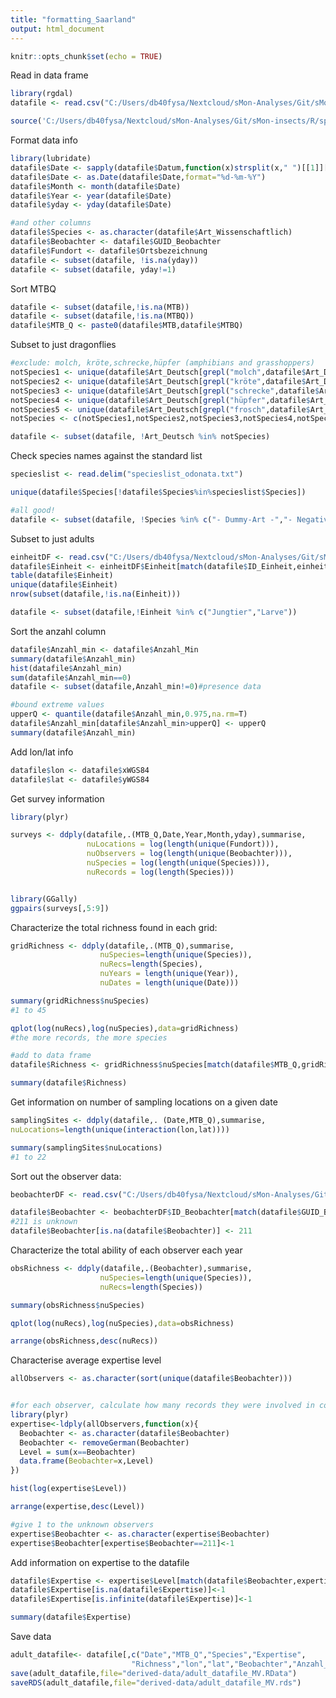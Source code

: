 ```yaml
---
title: "formatting_Saarland"
output: html_document
---
```


```r

knitr::opts_chunk$set(echo = TRUE)

```

Read in data frame

```r

library(rgdal)
datafile <- read.csv("C:/Users/db40fysa/Nextcloud/sMon-Analyses/Git/sMon-insects/raw-data/MV/qry_ArtData.csv",sep=";",dec=",",as.is=T)

source('C:/Users/db40fysa/Nextcloud/sMon-Analyses/Git/sMon-insects/R/sparta_wrapper_functions.R')

```


Format data info

```r

library(lubridate)
datafile$Date <- sapply(datafile$Datum,function(x)strsplit(x," ")[[1]][1])
datafile$Date <- as.Date(datafile$Date,format="%d-%m-%Y")
datafile$Month <- month(datafile$Date)
datafile$Year <- year(datafile$Date)
datafile$yday <- yday(datafile$Date)

#and other columns
datafile$Species <- as.character(datafile$Art_Wissenschaftlich)
datafile$Beobachter <- datafile$GUID_Beobachter
datafile$Fundort <- datafile$Ortsbezeichnung
datafile <- subset(datafile, !is.na(yday))
datafile <- subset(datafile, yday!=1)
```

Sort MTBQ
```r

datafile <- subset(datafile,!is.na(MTB))
datafile <- subset(datafile,!is.na(MTBQ))
datafile$MTB_Q <- paste0(datafile$MTB,datafile$MTBQ)

```


Subset to just dragonflies

```r
#exclude: molch, kröte,schrecke,hüpfer (amphibians and grasshoppers)
notSpecies1 <- unique(datafile$Art_Deutsch[grepl("molch",datafile$Art_Deutsch)])
notSpecies2 <- unique(datafile$Art_Deutsch[grepl("kröte",datafile$Art_Deutsch)])
notSpecies3 <- unique(datafile$Art_Deutsch[grepl("schrecke",datafile$Art_Deutsch)])
notSpecies4 <- unique(datafile$Art_Deutsch[grepl("hüpfer",datafile$Art_Deutsch)])
notSpecies5 <- unique(datafile$Art_Deutsch[grepl("frosch",datafile$Art_Deutsch)])
notSpecies <- c(notSpecies1,notSpecies2,notSpecies3,notSpecies4,notSpecies5)

datafile <- subset(datafile, !Art_Deutsch %in% notSpecies)

```

Check species names against the standard list

```r
specieslist <- read.delim("specieslist_odonata.txt")

unique(datafile$Species[!datafile$Species%in%specieslist$Species])

#all good!
datafile <- subset(datafile, !Species %in% c("- Dummy-Art -","- Negativnachweis -"))

```

Subset to just adults
```r
einheitDF <- read.csv("C:/Users/db40fysa/Nextcloud/sMon-Analyses/Git/sMon-insects/raw-data/MV/dbo_tblEinheiten.csv",sep=",",dec=",",as.is=T)
datafile$Einheit <- einheitDF$Einheit[match(datafile$ID_Einheit,einheitDF$ID_Einheit)]
table(datafile$Einheit)
unique(datafile$Einheit)
nrow(subset(datafile,!is.na(Einheit)))

datafile <- subset(datafile,!Einheit %in% c("Jungtier","Larve"))

```


Sort the anzahl column

```r

datafile$Anzahl_min <- datafile$Anzahl_Min
summary(datafile$Anzahl_min)
hist(datafile$Anzahl_min)
sum(datafile$Anzahl_min==0)
datafile <- subset(datafile,Anzahl_min!=0)#presence data

#bound extreme values
upperQ <- quantile(datafile$Anzahl_min,0.975,na.rm=T)
datafile$Anzahl_min[datafile$Anzahl_min>upperQ] <- upperQ 
summary(datafile$Anzahl_min)

```

Add lon/lat info

```r

datafile$lon <- datafile$xWGS84
datafile$lat <- datafile$yWGS84

```



Get survey information

```r

library(plyr)

surveys <- ddply(datafile,.(MTB_Q,Date,Year,Month,yday),summarise,
                 nuLocations = log(length(unique(Fundort))),
                 nuObservers = log(length(unique(Beobachter))),
                 nuSpecies = log(length(unique(Species))),
                 nuRecords = log(length(Species)))


library(GGally)
ggpairs(surveys[,5:9])


```

Characterize the total richness found in each grid:

```r
gridRichness <- ddply(datafile,.(MTB_Q),summarise,
                    nuSpecies=length(unique(Species)),
                    nuRecs=length(Species),
                    nuYears = length(unique(Year)),
                    nuDates = length(unique(Date)))

summary(gridRichness$nuSpecies)
#1 to 45

qplot(log(nuRecs),log(nuSpecies),data=gridRichness)
#the more records, the more species

#add to data frame
datafile$Richness <- gridRichness$nuSpecies[match(datafile$MTB_Q,gridRichness$MTB_Q)]

summary(datafile$Richness)


```


Get information on number of sampling locations on a given date

```r

samplingSites <- ddply(datafile,. (Date,MTB_Q),summarise,
nuLocations=length(unique(interaction(lon,lat))))

summary(samplingSites$nuLocations)
#1 to 22

```

Sort out the observer data:

```r

beobachterDF <- read.csv("C:/Users/db40fysa/Nextcloud/sMon-Analyses/Git/sMon-insects/raw-data/MV/dbo_vwBeobachter.csv",sep=",",as.is=T)

datafile$Beobachter <- beobachterDF$ID_Beobachter[match(datafile$GUID_Beobachter,beobachterDF$GUID_Beobachter)]
#211 is unknown
datafile$Beobachter[is.na(datafile$Beobachter)] <- 211

```

Characterize the total ability of each observer each year

```r

obsRichness <- ddply(datafile,.(Beobachter),summarise,
                    nuSpecies=length(unique(Species)),
                    nuRecs=length(Species))

summary(obsRichness$nuSpecies)

qplot(log(nuRecs),log(nuSpecies),data=obsRichness)

arrange(obsRichness,desc(nuRecs))

```

Characterise average expertise level

```r

allObservers <- as.character(sort(unique(datafile$Beobachter)))


#for each observer, calculate how many records they were involved in collecting
library(plyr)
expertise<-ldply(allObservers,function(x){
  Beobachter <- as.character(datafile$Beobachter)
  Beobachter <- removeGerman(Beobachter)
  Level = sum(x==Beobachter)
  data.frame(Beobachter=x,Level)
})

hist(log(expertise$Level))  

arrange(expertise,desc(Level))

#give 1 to the unknown observers
expertise$Beobachter <- as.character(expertise$Beobachter)
expertise$Beobachter[expertise$Beobachter==211]<-1

```

Add information on expertise to the datafile

```r

datafile$Expertise <- expertise$Level[match(datafile$Beobachter,expertise$Beobachter)]
datafile$Expertise[is.na(datafile$Expertise)]<-1
datafile$Expertise[is.infinite(datafile$Expertise)]<-1

summary(datafile$Expertise)


```


Save data

```r

adult_datafile<- datafile[,c("Date","MTB_Q","Species","Expertise",
                           "Richness","lon","lat","Beobachter","Anzahl_min")]
save(adult_datafile,file="derived-data/adult_datafile_MV.RData")
saveRDS(adult_datafile,file="derived-data/adult_datafile_MV.rds")

```



